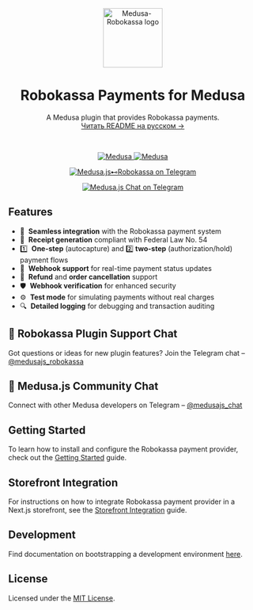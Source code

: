 <div align="center">
  <a href="https://www.medusajs.com">
    <picture>
      <source media="(prefers-color-scheme: dark)" srcset="https://github.com/user-attachments/assets/119f3faf-da2e-476e-bf08-6e557de689b6" />
      <source media="(prefers-color-scheme: light)" srcset="https://github.com/user-attachments/assets/119f3faf-da2e-476e-bf08-6e557de689b6" />
      <img alt="Medusa-Robokassa logo" src="https://github.com/user-attachments/assets/119f3faf-da2e-476e-bf08-6e557de689b6" height="120" />
    </picture>
  </a>
</div>

<h1 align="center">
Robokassa Payments for Medusa
</h1>

<p align="center">
  A Medusa plugin that provides Robokassa payments.
  <br/>
  <a href="https://github.com/gorgojs/medusa-plugins/blob/HEAD/packages/medusa-payment-robokassa/README.ru.md">Читать README на русском →</a>
</p>

<br/>

<p align="center">
  <a href="https://medusajs.com">
    <img src="https://img.shields.io/badge/Medusa-^2.7.0-blue?logo=medusa" alt="Medusa" />
  </a>
  <a href="https://medusajs.com">
    <img src="https://img.shields.io/badge/Tested_with_Medusa-v2.10.3-green?logo=checkmarx" alt="Medusa" />
  </a>
</p>

<p align="center">
  <a href="https://t.me/medusajs_robokassa">
    <img src="https://img.shields.io/badge/Telegram-Medusa.js⊷Robokassa_Support_Chat-0088cc?logo=telegram&style=social" alt="Medusa.js⊷Robokassa on Telegram" />
  </a>
</p>

<p align="center">
  <a href="https://t.me/medusajs_chat">
    <img src="https://img.shields.io/badge/Telegram-Medusa.js_Dev_Community_Chat-0088cc?logo=telegram&style=social" alt="Medusa.js Chat on Telegram" />
  </a>
</p>

## Features

- 🔗  **Seamless integration** with the Robokassa payment system
- 🧾  **Receipt generation** compliant with Federal Law No. 54
- 1️⃣  **One-step** (autocapture) and 2️⃣ **two-step** (authorization/hold) payment flows
- 🔔  **Webhook support** for real-time payment status updates
- 🔄  **Refund** and **order cancellation** support
- 🛡  **Webhook verification** for enhanced security
- ⚙️  **Test mode** for simulating payments without real charges
- 🔍  **Detailed logging** for debugging and transaction auditing

## 💬 Robokassa Plugin Support Chat

Got questions or ideas for new plugin features?
Join the Telegram chat – [@medusajs_robokassa](https://t.me/medusajs_robokassa)

## 👥 Medusa.js Community Chat

Connect with other Medusa developers on Telegram – [@medusajs_chat](https://t.me/medusajs_chat)

## Getting Started

To learn how to install and configure the Robokassa payment provider, check out the [Getting Started](./getting-started) guide.

## Storefront Integration

For instructions on how to integrate Robokassa payment provider in a Next.js storefront, see the [Storefront Integration](./storefront-integration) guide.

## Development

Find documentation on bootstrapping a development environment [here](https://github.com/gorgojs/medusa-plugins/tree/main/examples/payment-robokassa).

## License

Licensed under the [MIT License](LICENSE).
